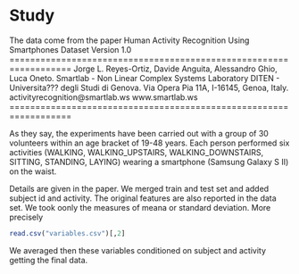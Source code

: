 # Study

The data come from the paper 
Human Activity Recognition Using Smartphones Dataset
Version 1.0
==================================================================
Jorge L. Reyes-Ortiz, Davide Anguita, Alessandro Ghio, Luca Oneto.
Smartlab - Non Linear Complex Systems Laboratory
DITEN - Universita??? degli Studi di Genova.
Via Opera Pia 11A, I-16145, Genoa, Italy.
activityrecognition@smartlab.ws
www.smartlab.ws
==================================================================

As they say, the experiments have been carried out with a group of 30 volunteers within an age bracket of 19-48 years. Each person performed six activities (WALKING, WALKING_UPSTAIRS, WALKING_DOWNSTAIRS, SITTING, STANDING, LAYING) wearing a smartphone (Samsung Galaxy S II) on the waist.  

Details are given in the paper.
We merged train and test set and added subject id and activity.
The original features are also reported in the data set. We took oonly the measures of meana or standard deviation. More precisely

```r
read.csv("variables.csv")[,2]
```
We averaged then these variables conditioned on subject and activity getting the final data.
